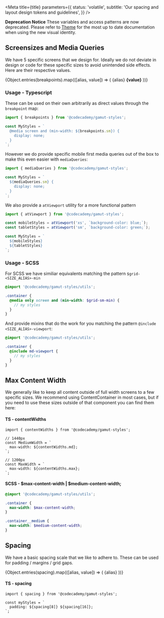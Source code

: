 

<Meta
  title={title}
  parameters={{
    status: 'volatile',
    subtitle: 'Our spacing and layout design tokens and guidelines',
  }}
/>

**Deprecation Notice** These variables and access patterns are now deprecated. Please refer to [Theme](?path=/docs/foundations-theme--breakpoints) for the most up to date documentation when using the new visual identity.

## Screensizes and Media Queries

We have 5 specific screens that we design for. Ideally we do not deviate in design or code
for these specific sizes to avoid unintended side effects. Here are their respective values.

<Canvas withSource="none" isColumn>
  {Object.entries(breakpoints).map(([alias, value]) => (
    <ScaleRow key={alias} hasAlias>
      <ScaleColumn>{alias}</ScaleColumn>
      <strong>{value}</strong>
    </ScaleRow>
  ))}
</Canvas>

### Usage - Typescript

These can be used on their own arbitrarily as direct values through the `breakpoint` map:

```ts
import { breakpoints } from '@codecademy/gamut-styles';

const MyStyles = `
  @media screen and (min-width: ${breakpoints.sm}) {
    display: none;
  }
`;
```

However we do provide specific mobile first media queries out of the box to make this even easier with `mediaQueries`:

```ts
import { mediaQueries } from '@codecademy/gamut-styles';

const MyStyles = `
  ${mediaQueries.sm} {
    display: none;
  }
`;
```

We also provide a `atViewport` utility for a more functional pattern

```ts
import { atViewport } from '@codecademy/gamut-styles';

const mobileStyles = atViewport('xs', `background-color: blue;`);
const tabletStyles = atViewport('sm', `background-color: green;`);

const MyStyles = `
  ${mobileStyles}
  ${tabletStyles}
`;
```

### Usage - SCSS

For SCSS we have similiar equivalents matching the pattern `$grid-<SIZE_ALIAS>-min`

```scss
@import '@codecademy/gamut-styles/utils';

.container {
  @media only screen and (min-width: $grid-sm-min) {
    // my styles
  }
}
```

And provide mixins that do the work for you matching the pattern `@include <SIZE_ALIAS>-viewport`:

```scss
@import '@codecademy/gamut-styles/utils';

.container {
  @include md-viewport {
    // my styles
  }
}
```

## Max Content Width

We generally like to keep all content outside of full width screens to a few specific sizes. We recommend using <LinkTo kind="Layouts" story="ContentContainer">ContentContainer</LinkTo> in most cases,
but if you need to use these sizes outside of that component you can find them here:

#### TS - contentWidths

```tsx
import { contentWidths } from '@codecademy/gamut-styles';

// 1440px
const MediumWidth = `
  max-width: ${contentWidths.md};
`;

// 1200px
const MaxWidth = `
  max-width: ${contentWidths.max};
`;
```

#### SCSS - \$max-content-width | \$medium-content-width;

```scss
@import '@codecademy/gamut-styles/utils';

.container {
  max-width: $max-content-width;
}

.container__medium {
  max-width: $medium-content-width;
}
```

## Spacing

We have a basic spacing scale that we like to adhere to. These can be used for padding / margins / grid gaps.

<Canvas withSource="none" isColumn>
  {Object.entries(spacing).map(([alias, value]) => (
    <ScaleRow key={alias} hasAlias>
      <ScaleColumn>{alias}</ScaleColumn>
      <Box size={value} />
    </ScaleRow>
  ))}
</Canvas>

#### TS - spacing

```tsx
import { spacing } from '@codecademy/gamut-styles';

const myStyles = `
  padding: ${spacing[8]} ${spacing[16]};
`;
```
